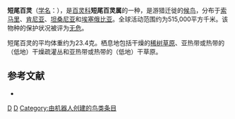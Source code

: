 {{noteTA
|G1=unit
}}
{{Speciesbox
| taxon = Pseudalaemon fremantlii
| binomial_authority = Lort Phillips, 1897
| image = Pseudalaemon fremantlii -East Africa-8.jpg
| status = LC | status_system = IUCN3.1
}}

'''短尾百灵'''（[[学名|学名]]：{{lang|la|''Pseudalaemon fremantlii''}}），是[[百灵科|百灵科]]'''短尾百灵属'''的一种，是游猎迁徙的[[鸟类迁徙|候鸟]]，分布于[[索马里|索马里]]、[[肯尼亚|肯尼亚]]、[[坦桑尼亚|坦桑尼亚]]和[[埃塞俄比亚|埃塞俄比亚]]。全球活动范围约为515,000平方千米。该物种的保护状况被评为[[无危|无危]]。

短尾百灵的平均体重约为23.4克。栖息地包括干燥的[[稀树草原|稀树草原]]、亚热带或热带的（低地）干燥疏灌丛和亚热带或热带的（低地）干草原。

== 参考文献 ==
{{commonscat|Pseudalaemon fremantlii}}
*{{cite web|url=http://www.birdlife.org/datazone/speciesfactsheet.php?id=8175&m=0|title=Pseudalaemon fremantlii|publisher=[[国际鸟盟|BirdLife.org]]|accessdate=2011-06-27|archive-date=2016-03-04|archive-url=https://web.archive.org/web/20160304141407/http://www.birdlife.org/datazone/speciesfactsheet.php?id=8175&m=0|dead-url=no}}

{{taxonbar}}
[[Category:_1897年描述的鸟类|D]]
[[Category:百灵科|D]]
[[Category:由机器人创建的鸟类条目|Category:由机器人创建的鸟类条目]]
